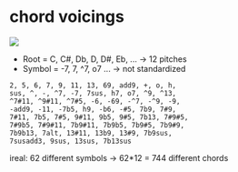 # chord voicings

<img src="/img/scrapple-from-the-apple.png" className="max-h-[600px]" />

- Root = C, C#, Db, D, D#, Eb, ... -> 12 pitches
- Symbol = -7, 7, ^7, o7 ... -> not standardized

```
2, 5, 6, 7, 9, 11, 13, 69, add9, +, o, h, 
sus, ^, -, ^7, -7, 7sus, h7, o7, ^9, ^13, 
^7#11, ^9#11, ^7#5, -6, -69, -^7, -^9, -9, 
-add9, -11, -7b5, h9, -b6, -#5, 7b9, 7#9, 
7#11, 7b5, 7#5, 9#11, 9b5, 9#5, 7b13, 7#9#5, 
7#9b5, 7#9#11, 7b9#11, 7b9b5, 7b9#5, 7b9#9, 
7b9b13, 7alt, 13#11, 13b9, 13#9, 7b9sus, 
7susadd3, 9sus, 13sus, 7b13sus
```

ireal: 62 different symbols -> 62*12 = 744 different chords